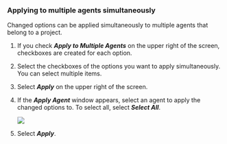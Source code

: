 ### Applying to multiple agents simultaneously

Changed options can be applied simultaneously to multiple agents that belong to a project.

1.  If you check **_Apply to Multiple Agents_** on the upper right of the screen, checkboxes are created for each option.

2.  Select the checkboxes of the options you want to apply simultaneously. You can select multiple items.

3.  Select **_Apply_** on the upper right of the screen.

4.  If the **_Apply Agent_** window appears, select an agent to apply the changed options to. To select all, select **_Select All_**.

    ![](/img/multiple-apply-agent.png)

5.  Select **_Apply_**.
